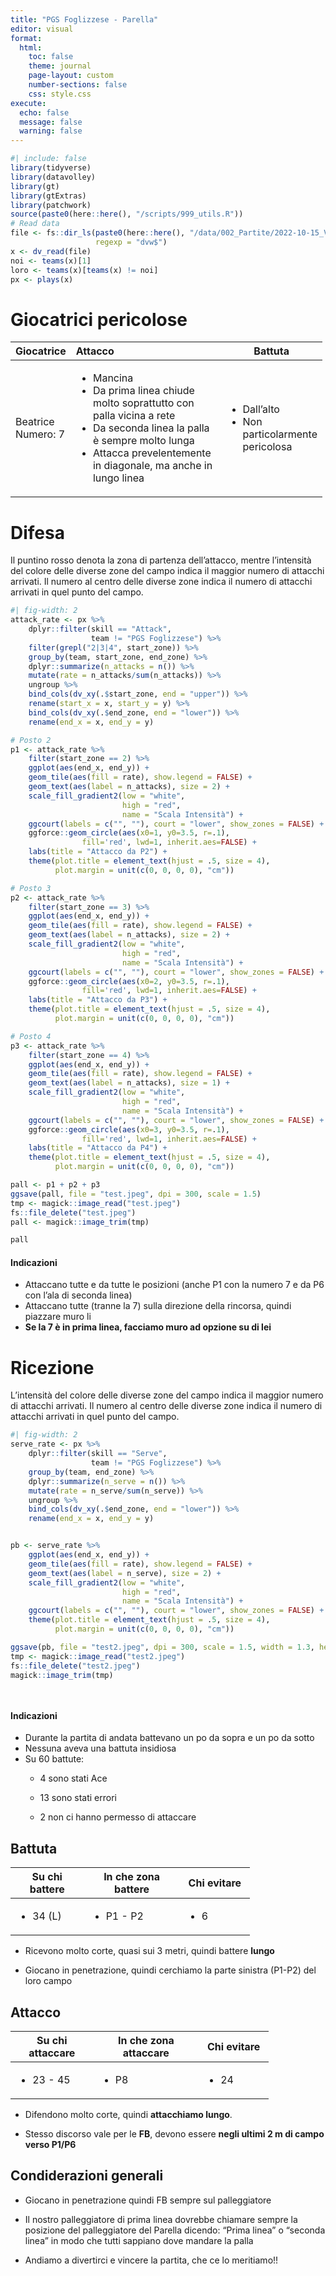 ```yaml
---
title: "PGS Foglizzese - Parella"
editor: visual
format:
  html:
    toc: false
    theme: journal
    page-layout: custom
    number-sections: false
    css: style.css
execute:
  echo: false
  message: false
  warning: false
---
```


```r
#| include: false
library(tidyverse)
library(datavolley)
library(gt)
library(gtExtras)
library(patchwork)
source(paste0(here::here(), "/scripts/999_utils.R"))
# Read data
file <- fs::dir_ls(paste0(here::here(), "/data/002_Partite/2022-10-15_VolleyParella"), 
                   regexp = "dvw$")
x <- dv_read(file)
noi <- teams(x)[1]
loro <- teams(x)[teams(x) != noi]
px <- plays(x)
```

# Giocatrici pericolose

+------------+---------------------------------------------------------------------+------------------------------------+
| Giocatrice | Attacco                                                             | Battuta                            |
+============+:====================================================================+====================================+
| Beatrice\  | -   Mancina                                                         | -   Dall'alto                      |
| Numero: 7  | -   Da prima linea chiude molto soprattutto con palla vicina a rete | -   Non particolarmente pericolosa |
|            | -   Da seconda linea la palla è sempre molto lunga                  |                                    |
|            | -   Attacca prevelentemente in diagonale, ma anche in lungo linea   |                                    |
+------------+---------------------------------------------------------------------+------------------------------------+

# Difesa

Il puntino rosso denota la zona di partenza dell'attacco, mentre l'intensità del colore delle diverse zone del campo indica il maggior numero di attacchi arrivati. Il numero al centro delle diverse zone indica il numero di attacchi arrivati in quel punto del campo.

::: grid
::: g-col-6
```r
#| fig-width: 2
attack_rate <- px %>%
    dplyr::filter(skill == "Attack",
                  team != "PGS Foglizzese") %>%
    filter(grepl("2|3|4", start_zone)) %>% 
    group_by(team, start_zone, end_zone) %>%
    dplyr::summarize(n_attacks = n()) %>%
    mutate(rate = n_attacks/sum(n_attacks)) %>%
    ungroup %>% 
    bind_cols(dv_xy(.$start_zone, end = "upper")) %>% 
    rename(start_x = x, start_y = y) %>% 
    bind_cols(dv_xy(.$end_zone, end = "lower")) %>% 
    rename(end_x = x, end_y = y)

# Posto 2
p1 <- attack_rate %>%
    filter(start_zone == 2) %>% 
    ggplot(aes(end_x, end_y)) +
    geom_tile(aes(fill = rate), show.legend = FALSE) +
    geom_text(aes(label = n_attacks), size = 2) +
    scale_fill_gradient2(low = "white",
                         high = "red",
                         name = "Scala Intensità") +
    ggcourt(labels = c("", ""), court = "lower", show_zones = FALSE) +
    ggforce::geom_circle(aes(x0=1, y0=3.5, r=.1),
                fill='red', lwd=1, inherit.aes=FALSE) +
    labs(title = "Attacco da P2") +
    theme(plot.title = element_text(hjust = .5, size = 4),
          plot.margin = unit(c(0, 0, 0, 0), "cm"))

# Posto 3
p2 <- attack_rate %>%
    filter(start_zone == 3) %>% 
    ggplot(aes(end_x, end_y)) +
    geom_tile(aes(fill = rate), show.legend = FALSE) +
    geom_text(aes(label = n_attacks), size = 2) +
    scale_fill_gradient2(low = "white",
                         high = "red",
                         name = "Scala Intensità") +
    ggcourt(labels = c("", ""), court = "lower", show_zones = FALSE) +
    ggforce::geom_circle(aes(x0=2, y0=3.5, r=.1),
                fill='red', lwd=1, inherit.aes=FALSE) +
    labs(title = "Attacco da P3") +
    theme(plot.title = element_text(hjust = .5, size = 4),
          plot.margin = unit(c(0, 0, 0, 0), "cm"))

# Posto 4
p3 <- attack_rate %>%
    filter(start_zone == 4) %>% 
    ggplot(aes(end_x, end_y)) +
    geom_tile(aes(fill = rate), show.legend = FALSE) +
    geom_text(aes(label = n_attacks), size = 1) +
    scale_fill_gradient2(low = "white",
                         high = "red",
                         name = "Scala Intensità") +
    ggcourt(labels = c("", ""), court = "lower", show_zones = FALSE) +
    ggforce::geom_circle(aes(x0=3, y0=3.5, r=.1),
                fill='red', lwd=1, inherit.aes=FALSE) +
    labs(title = "Attacco da P4") +
    theme(plot.title = element_text(hjust = .5, size = 4),
          plot.margin = unit(c(0, 0, 0, 0), "cm"))

pall <- p1 + p2 + p3
ggsave(pall, file = "test.jpeg", dpi = 300, scale = 1.5)
tmp <- magick::image_read("test.jpeg")
fs::file_delete("test.jpeg")
pall <- magick::image_trim(tmp)

pall
```
:::

::: {.g-col-4 .pippo}
#### Indicazioni

-   Attaccano tutte e da tutte le posizioni (anche P1 con la numero 7 e da P6 con l'ala di seconda linea)
-   Attaccano tutte (tranne la 7) sulla direzione della rincorsa, quindi piazzare muro li
-   **Se la 7 è in prima linea, facciamo muro ad opzione su di lei**
:::
:::

# Ricezione

L'intensità del colore delle diverse zone del campo indica il maggior numero di attacchi arrivati. Il numero al centro delle diverse zone indica il numero di attacchi arrivati in quel punto del campo.

::: grid
::: g-col-4
```r
#| fig-width: 2
serve_rate <- px %>%
    dplyr::filter(skill == "Serve",
                  team != "PGS Foglizzese") %>%
    group_by(team, end_zone) %>%
    dplyr::summarize(n_serve = n()) %>%
    mutate(rate = n_serve/sum(n_serve)) %>%
    ungroup %>% 
    bind_cols(dv_xy(.$end_zone, end = "lower")) %>% 
    rename(end_x = x, end_y = y)


pb <- serve_rate %>%
    ggplot(aes(end_x, end_y)) +
    geom_tile(aes(fill = rate), show.legend = FALSE) +
    geom_text(aes(label = n_serve), size = 2) +
    scale_fill_gradient2(low = "white",
                         high = "red",
                         name = "Scala Intensità") +
    ggcourt(labels = c("", ""), court = "lower", show_zones = FALSE) +
    theme(plot.title = element_text(hjust = .5, size = 4),
          plot.margin = unit(c(0, 0, 0, 0), "cm"))

ggsave(pb, file = "test2.jpeg", dpi = 300, scale = 1.5, width = 1.3, height = 1.3, units = "cm")
tmp <- magick::image_read("test2.jpeg")
fs::file_delete("test2.jpeg")
magick::image_trim(tmp)

    
```
:::

::: {.g-col-8 .pippo .odd}
#### Indicazioni

-   Durante la partita di andata battevano un po da sopra e un po da sotto
-   Nessuna aveva una battuta insidiosa
-   Su 60 battute:
    -   4 sono stati Ace

    -   13 sono stati errori

    -   2 non ci hanno permesso di attaccare
:::
:::

::: grid
::: g-col-6
# Battuta {style=".pluto"}

+----------------+---------------------+---------------+
| Su chi battere | In che zona battere | Chi evitare   |
+================+=====================+===============+
| -   34 (L)     | -   P1 - P2         | -   6         |
+----------------+---------------------+---------------+

-   Ricevono molto corte, quasi sui 3 metri, quindi battere **lungo**

-   Giocano in penetrazione, quindi cerchiamo la parte sinistra (P1-P2) del loro campo
:::

::: g-col-6
# Attacco

+------------------+-----------------------+---------------+
| Su chi attaccare | In che zona attaccare | Chi evitare   |
+==================+=======================+===============+
| -   23 - 45      | -   P8                | -   24        |
+------------------+-----------------------+---------------+

-   Difendono molto corte, quindi **attacchiamo lungo**.

-   Stesso discorso vale per le **FB**, devono essere **negli ultimi 2 m di campo verso P1/P6**
:::
:::

::: pippo2
# Condiderazioni generali

-   Giocano in penetrazione quindi FB sempre sul palleggiatore

-   Il nostro palleggiatore di prima linea dovrebbe chiamare sempre la posizione del palleggiatore del Parella dicendo: "Prima linea" o "seconda linea" in modo che tutti sappiano dove mandare la palla

-   Andiamo a divertirci e vincere la partita, che ce lo meritiamo!!
:::
